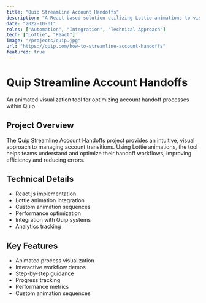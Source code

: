 ```yaml
---
title: "Quip Streamline Account Handoffs"
description: "A React-based solution utilizing Lottie animations to visualize and optimize account handoff processes within Quip."
date: "2022-10-01"
roles: ["Automation", "Integration", "Technical Approach"]
tech: ["Lottie", "React"]
image: "/projects/quip.jpg"
url: "https://quip.com/how-to-streamline-account-handoffs"
featured: true
---
```


# Quip Streamline Account Handoffs

An animated visualization tool for optimizing account handoff processes within Quip.

## Project Overview

The Quip Streamline Account Handoffs project provides an intuitive, visual approach to managing account transitions. Using Lottie animations, the tool helps teams understand and optimize their handoff workflows, improving efficiency and reducing errors.

## Technical Details

- React.js implementation
- Lottie animation integration
- Custom animation sequences
- Performance optimization
- Integration with Quip systems
- Analytics tracking

## Key Features

- Animated process visualization
- Interactive workflow demos
- Step-by-step guidance
- Progress tracking
- Performance metrics
- Custom animation sequences
